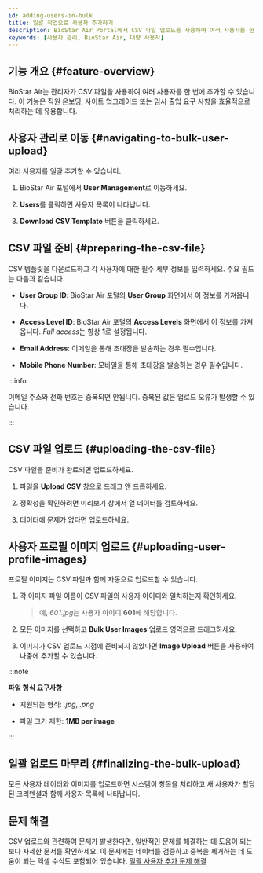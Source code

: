 ```yaml
---
id: adding-users-in-bulk
title: 일괄 작업으로 사용자 추가하기
description: BioStar Air Portal에서 CSV 파일 업로드를 사용하여 여러 사용자를 한 번에 효율적으로 추가하는 방법, 대량 출입 레벨을 구성하는 방법, 프로필 이미지를 관리하는 방법을 안내합니다.
keywords: [사용자 관리, BioStar Air, 대량 사용자]
---
```



## 기능 개요 {#feature-overview}

BioStar Air는 관리자가 CSV 파일을 사용하여 여러 사용자를 한 번에 추가할 수 있습니다. 이 기능은 직원 온보딩, 사이트 업그레이드 또는 임시 출입 요구 사항을 효율적으로 처리하는 데 유용합니다.

<YouTube videoId="gOi2nP0Ag5o" />

<CustomerNote />

## 사용자 관리로 이동 {#navigating-to-bulk-user-upload}

여러 사용자를 일괄 추가할 수 있습니다.

1. BioStar Air 포털에서 **User Management**로 이동하세요.

1. **Users**를 클릭하면 사용자 목록이 나타납니다.

1. **Download CSV Template** 버튼을 클릭하세요.


## CSV 파일 준비 {#preparing-the-csv-file}

CSV 템플릿을 다운로드하고 각 사용자에 대한 필수 세부 정보를 입력하세요. 주요 필드는 다음과 같습니다.

* **User Group ID**: BioStar Air 포털의 **User Group** 화면에서 이 정보를 가져옵니다.

* **Access Level ID**: BioStar Air 포털의 **Access Levels** 화면에서 이 정보를 가져옵니다. *Full access*는 항상 **1**로 설정됩니다.

* **Email Address**: 이메일을 통해 초대장을 발송하는 경우 필수입니다.

* **Mobile Phone Number**: 모바일을 통해 초대장을 발송하는 경우 필수입니다.

:::info

이메일 주소와 전화 번호는 중복되면 안됩니다. 중복된 값은 업로드 오류가 발생할 수 있습니다.

:::


## CSV 파일 업로드 {#uploading-the-csv-file}

CSV 파일을 준비가 완료되면 업로드하세요.

1. 파일을 **Upload CSV** 창으로 드래그 앤 드롭하세요.

1. 정확성을 확인하려면 미리보기 창에서 열 데이터를 검토하세요.

1. 데이터에 문제가 없다면 업로드하세요.


## 사용자 프로필 이미지 업로드 {#uploading-user-profile-images}

프로필 이미지는 CSV 파일과 함께 자동으로 업로드할 수 있습니다.

1. 각 이미지 파일 이름이 CSV 파일의 사용자 아이디와 일치하는지 확인하세요. 

   > 예, *601.jpg*는 사용자 아이디 **601**에 해당합니다.

1. 모든 이미지를 선택하고 **Bulk User Images** 업로드 영역으로 드래그하세요.

1. 이미지가 CSV 업로드 시점에 준비되지 않았다면 **Image Upload** 버튼을 사용하여 나중에 추가할 수 있습니다.

:::note

**파일 형식 요구사항**

* 지원되는 형식: *.jpg*, *.png*

* 파일 크기 제한: **1MB per image**

:::


## 일괄 업로드 마무리 {#finalizing-the-bulk-upload}

모든 사용자 데이터와 이미지를 업로드하면 시스템이 항목을 처리하고 새 사용자가 할당된 크리덴셜과 함께 사용자 목록에 나타납니다.


## 문제 해결

CSV 업로드와 관련하여 문제가 발생한다면, 일반적인 문제를 해결하는 데 도움이 되는 보다 자세한 문서를 확인하세요. 이 문서에는 데이터를 검증하고 중복을 제거하는 데 도움이 되는 엑셀 수식도 포함되어 있습니다. [일괄 사용자 추가 문제 해결](troubleshooting-adding-users-in-bulk)